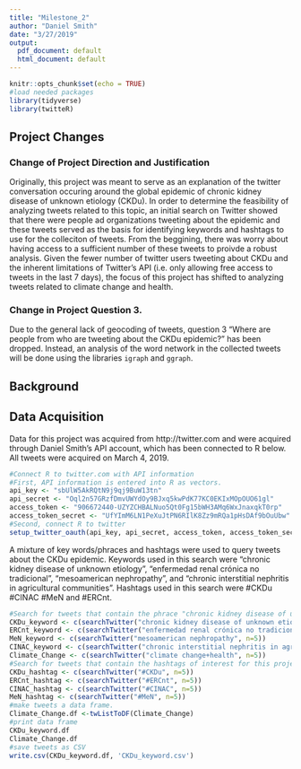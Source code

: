```yaml
---
title: "Milestone_2"
author: "Daniel Smith"
date: "3/27/2019"
output:
  pdf_document: default
  html_document: default
---
```


```r
knitr::opts_chunk$set(echo = TRUE)
#load needed packages
library(tidyverse)
library(twitteR)
```
## Project Changes 

### Change of Project Direction and Justification

Originally, this project was meant to serve as an explanation of the twitter conversation occuring around the global epidemic of chronic kidney disease of unknown etiology (CKDu). In order to determine the feasibility of analyzing tweets related to this topic, an initial search on Twitter showed that there were people ad organizations tweeting about the epidemic and these tweets served as the basis for identifying keywords and hashtags to use for the colleciton of tweets. From the beggining, there was worry about having access to a sufficient number of these tweets to proivde a robust analysis. Given the fewer number of twitter users tweeting about CKDu and the inherent limitations of Twitter's API (i.e. only allowing free access to tweets in the last 7 days), the focus of this project has shifted to analyzing tweets related to climate change and health.

### Change in Project Question 3.  

Due to the general lack of geocoding of tweets, question 3 "Where are people from who are tweeting about the CKDu epidemic?" has been dropped. Instead, an analysis of the word network in the collected tweets will be done using the libraries `igraph` and `ggraph`. 

## Background 

## Data Acquisition

Data for this project was acquired from http://twitter.com and were acquired through Daniel Smith's API account, which has been connected to R below. All tweets were acquired on March 4, 2019.  

```r
#Connect R to twitter.com with API information 
#First, API information is entered into R as vectors. 
api_key <- "sbUlW5AkRQtN9j9qj9BuW13tn"
api_secret <- "Oql2n57GRzfDmvUWYdOy9BJxq5kwPdK77KC0EKIxMOpOUO61gl"
access_token <- "906672440-UZYZCHBALNuo5Qt0Fg15bWH3AMq6WxJnaxqkT0rp"
access_token_secret <- "UfYImM6LN1PeXuJtPN6RIlK8Zz9mRQa1pHsDAf9bOuUbw"
#Second, connect R to twitter
setup_twitter_oauth(api_key, api_secret, access_token, access_token_secret)
```

A mixture of key words/phraces and hashtags were used to query tweets about the CKDu epidemic. Keywords used in this search were "chronic kidney disease of unknown etiology", "enfermedad renal crónica no tradicional", "mesoamerican nephropathy", and "chronic interstitial nephritis in agricultural communities". Hashtags used in this search were #CKDu #CINAC #MeN and #ERCnt. 

```r
#Search for tweets that contain the phrace "chronic kidney disease of unknown etilogy"
CKDu_keyword <- c(searchTwitter("chronic kidney disease of unknown etiology", n=5))
ERCnt_keyword <- c(searchTwitter("enfermedad renal crónica no tradicional", n=5))
MeN_keyword <- c(searchTwitter("mesoamerican nephropathy", n=5))
CINAC_keyword <- c(searchTwitter("chronic interstitial nephritis in agricultural communities", n=5))
Climate_Change <- c(searchTwitter("climate change+health", n=5))
#Search for tweets that contain the hashtags of interest for this project. 
CKDu_hashtag <- c(searchTwitter("#CKDu", n=5))
ERCnt_hashtag <- c(searchTwitter("#ERCnt", n=5))
CINAC_hashtag <- c(searchTwitter("#CINAC", n=5))
MeN_hashtag <- c(searchTwitter("#MeN", n=5))
#make tweets a data frame. 
Climate_Change.df <-twListToDF(Climate_Change)
#print data frame
CKDu_keyword.df
Climate_Change.df
#save tweets as CSV
write.csv(CKDu_keyword.df, 'CKDu_keyword.csv')
```



